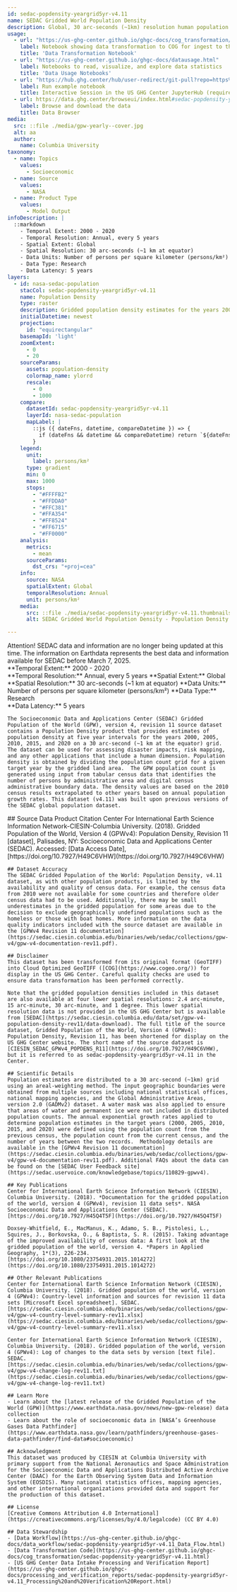 ```yaml
---
id: sedac-popdensity-yeargrid5yr-v4.11
name: SEDAC Gridded World Population Density
description: Global, 30 arc-seconds (~1km) resolution human population density estimates from the Gridded Population of the World (GPW), version 4, revision 11 dataset based on national censuses and population registers
usage:
  - url: "https://us-ghg-center.github.io/ghgc-docs/cog_transformation/sedac-popdensity-yeargrid5yr-v4.11.html"
    label: Notebook showing data transformation to COG for ingest to the US GHG Center
    title: 'Data Transformation Notebook'
  - url: "https://us-ghg-center.github.io/ghgc-docs/datausage.html"
    label: Notebooks to read, visualize, and explore data statistics
    title: 'Data Usage Notebooks'
  - url: "https://hub.ghg.center/hub/user-redirect/git-pull?repo=https%3A%2F%2Fgithub.com%2FUS-GHG-Center%2Fghgc-docs&urlpath=lab%2Ftree%2Fghgc-docs%2Fuser_data_notebooks%2Fsedac-popdensity-yeargrid5yr-v4.11_User_Notebook.ipynb&branch=main"
    label: Run example notebook
    title: Interactive Session in the US GHG Center JupyterHub (requires account)
  - url: https://data.ghg.center/browseui/index.html#sedac-popdensity-yeargrid5yr-v4.11/
    label: Browse and download the data
    title: Data Browser
media:
  src: ::file ./media/gpw-yearly--cover.jpg
  alt: aa
  author:
    name: Columbia University
taxonomy:
  - name: Topics
    values:
      - Socioeconomic
  - name: Source
    values:
      - NASA
  - name: Product Type
    values:
      - Model Output
infoDescription: |
  ::markdown
    - Temporal Extent: 2000 - 2020
    - Temporal Resolution: Annual, every 5 years   
    - Spatial Extent: Global    
    - Spatial Resolution: 30 arc-seconds (~1 km at equator)    
    - Data Units: Number of persons per square kilometer (persons/km²)    
    - Data Type: Research
    - Data Latency: 5 years        
layers:
  - id: nasa-sedac-population
    stacCol: sedac-popdensity-yeargrid5yr-v4.11
    name: Population Density
    type: raster
    description: Gridded population density estimates for the years 2000, 2005, 2010, 2015, and 2020 from Gridded Population of the World (GPW) version 4, revision 11
    initialDatetime: newest
    projection:
      id: "equirectangular"
    basemapId: 'light'
    zoomExtent:
      - 0
      - 20
    sourceParams:
      assets: population-density
      colormap_name: ylorrd
      rescale:
        - 0
        - 1000
    compare:
      datasetId: sedac-popdensity-yeargrid5yr-v4.11
      layerId: nasa-sedac-population
      mapLabel: |
        ::js ({ dateFns, datetime, compareDatetime }) => {
          if (dateFns && datetime && compareDatetime) return `${dateFns.format(datetime, 'LLL yyyy')} VS ${dateFns.format(compareDatetime, 'LLL yyyy')}`;
        }
    legend:
      unit:
        label: persons/km²
      type: gradient
      min: 0
      max: 1000
      stops:
        - "#FFFFB2"
        - "#FFDDA0"
        - "#FFC381"
        - "#FFA354"
        - "#FF8524"
        - "#FF6715"
        - "#FF0000"
    analysis:
      metrics:
        - mean
      sourceParams:
        dst_crs: "+proj=cea"
    info:
      source: NASA
      spatialExtent: Global
      temporalResolution: Annual
      unit: persons/km²         
    media:
      src: ::file ./media/sedac-popdensity-yeargrid5yr-v4.11.thumbnails.population.density.png
      alt: SEDAC Gridded World Population Density - Population Density

---
```

<Block>
  <Prose>
    <div style={{ border: '2px solid red', padding: '10px', display: 'inline-block', color: '#1b2631' }}>
      <span style={{ color: 'red', fontWeight: 'bold' }}>Attention!</span>
      SEDAC data and information are no longer being updated at this time. The information on Earthdata represents the best data and information available for SEDAC before March 7, 2025.
    </div>
  </Prose>
</Block>

<Block>
  <Prose> 
    **Temporal Extent:** 2000 - 2020<br />
    **Temporal Resolution:** Annual, every 5 years   
    **Spatial Extent:** Global    
    **Spatial Resolution:** 30 arc-seconds (~1 km at equator)    
    **Data Units:** Number of persons per square kilometer (persons/km²)    
    **Data Type:** Research<br />
    **Data Latency:** 5 years

    The Socioeconomic Data and Applications Center (SEDAC) Gridded Population of the World (GPW), version 4, revision 11 source dataset contains a Population Density product that provides estimates of population density at five year intervals for the years 2000, 2005, 2010, 2015, and 2020 on a 30 arc-second (~1 km at the equator) grid.  The dataset can be used for assessing disaster impacts, risk mapping, and any other applications that include a human dimension. Population density is obtained by dividing the population count grid for a given target year by the gridded land area.  The GPW population count is generated using input from tabular census data that identifies the number of persons by administrative area and digital census administrative boundary data. The density values are based on the 2010 census results extrapolated to other years based on annual population growth rates. This dataset (v4.11) was built upon previous versions of the SEDAC global population dataset. 
  </Prose>
</Block>
<Block>
  <Prose>    
    ## Source Data Product Citation
    Center For International Earth Science Information Network-CIESIN-Columbia University. (2018). Gridded Population of the World, Version 4 (GPWv4): Population Density, Revision 11 [dataset], Palisades, NY: Socioeconomic Data and Applications Center (SEDAC). Accessed: [Data Access Date], [https://doi.org/10.7927/H49C6VHW](https://doi.org/10.7927/H49C6VHW)
    
    ## Dataset Accuracy
    The SEDAC Gridded Population of the World: Population Density, v4.11 dataset, as with other population products, is limited by the availability and quality of census data. For example, the census data from 2010 were not available for some countries and therefore older census data had to be used. Additionally, there may be small underestimates in the gridded population for some areas due to the decision to exclude geographically undefined populations such as the homeless or those with boat homes. More information on the data quality indicators included with the source dataset are available in the [GPWv4 Revision 11 documentation](https://sedac.ciesin.columbia.edu/binaries/web/sedac/collections/gpw-v4/gpw-v4-documentation-rev11.pdf).
  
    ## Disclaimer
    This dataset has been transformed from its original format (GeoTIFF) into Cloud Optimized GeoTIFF ([COG](https://www.cogeo.org/)) for display in the US GHG Center. Careful quality checks are used to ensure data transformation has been performed correctly.
    
    Note that the gridded population densities included in this dataset are also available at four lower spatial resolutions: 2.4 arc-minute, 15 arc-minute, 30 arc-minute, and 1 degree. This lower spatial resolution data is not provided in the US GHG Center but is available from [SEDAC](https://sedac.ciesin.columbia.edu/data/set/gpw-v4-population-density-rev11/data-download). The full title of the source dataset, Gridded Population of the World, Version 4 (GPWv4): Population Density, Revision 11, has been shortened for display on the US GHG Center website. The short name of the source dataset is [CIESIN_SEDAC_GPWv4_POPDENS_R11](https://doi.org/10.7927/H49C6VHW), but it is referred to as sedac-popdensity-yeargrid5yr-v4.11 in the Center. 
 
    ## Scientific Details
    Population estimates are distributed to a 30 arc-second (~1km) grid using an areal-weighting method. The input geographic boundaries were obtained from multiple sources including national statistical offices, national mapping agencies, and the Global Administrative Areas, version 2.0 (GADMv2) dataset. A water mask was also applied to ensure that areas of water and permanent ice were not included in distributed population counts. The annual exponential growth rates applied to determine population estimates in the target years (2000, 2005, 2010, 2015, and 2020) were defined using the population count from the previous census, the population count from the current census, and the number of years between the two records.  Methodology details are available in the [GPWv4 Revision 11 documentation](https://sedac.ciesin.columbia.edu/binaries/web/sedac/collections/gpw-v4/gpw-v4-documentation-rev11.pdf). Additional FAQs about the data can be found on the [SEDAC User Feedback site](https://sedac.uservoice.com/knowledgebase/topics/110829-gpwv4). 

    ## Key Publications
    Center for International Earth Science Information Network (CIESIN), Columbia University. (2018). *Documentation for the gridded population of the world, version 4 (GPWv4), revision 11 data sets*. NASA Socioeconomic Data and Applications Center (SEDAC). [https://doi.org/10.7927/H45Q4T5F](https://doi.org/10.7927/H45Q4T5F)
    
    Doxsey-Whitfield, E., MacManus, K., Adamo, S. B., Pistolesi, L., Squires, J., Borkovska, O., & Baptista, S. R. (2015). Taking advantage of the improved availability of census data: A first look at the gridded population of the world, version 4. *Papers in Applied Geography, 1*(3), 226-234. [https://doi.org/10.1080/23754931.2015.1014272](https://doi.org/10.1080/23754931.2015.1014272)

    ## Other Relevant Publications
    Center for International Earth Science Information Network (CIESIN), Columbia University. (2018). Gridded population of the world, version 4 (GPWv4): Country-level information and sources for revision 11 data sets [Microsoft Excel spreadsheet]. SEDAC. [https://sedac.ciesin.columbia.edu/binaries/web/sedac/collections/gpw-v4/gpw-v4-country-level-summary-rev11.xlsx](https://sedac.ciesin.columbia.edu/binaries/web/sedac/collections/gpw-v4/gpw-v4-country-level-summary-rev11.xlsx)

    Center for International Earth Science Information Network (CIESIN), Columbia University. (2018). Gridded population of the world, version 4 (GPWv4): Log of changes to the data sets by version [text file]. SEDAC. [https://sedac.ciesin.columbia.edu/binaries/web/sedac/collections/gpw-v4/gpw-v4-change-log-rev11.txt](https://sedac.ciesin.columbia.edu/binaries/web/sedac/collections/gpw-v4/gpw-v4-change-log-rev11.txt)
    
    ## Learn More
    - Learn about the [latest release of the Gridded Population of the World (GPW)](https://www.earthdata.nasa.gov/news/new-gpw-release) data collection
    - Learn about the role of socioeconomic data in [NASA’s Greenhouse Gases Data Pathfinder](https://www.earthdata.nasa.gov/learn/pathfinders/greenhouse-gases-data-pathfinder/find-data#socioeconomic)

    ## Acknowledgment
    This dataset was produced by CIESIN at Columbia University with primary support from the National Aeronautics and Space Administration for the Socioeconomic Data and Applications Distributed Active Archive Center (DAAC) for the Earth Observing System Data and Information System (EOSDIS). Many national statistics offices, mapping agencies, and other international organizations provided data and support for the production of this dataset.

    ## License
    [Creative Commons Attribution 4.0 International](https://creativecommons.org/licenses/by/4.0/legalcode) (CC BY 4.0)

    ## Data Stewardship
    - [Data Workflow](https://us-ghg-center.github.io/ghgc-docs/data_workflow/sedac-popdensity-yeargrid5yr-v4.11_Data_Flow.html)
    - [Data Transformation Code](https://us-ghg-center.github.io/ghgc-docs/cog_transformation/sedac-popdensity-yeargrid5yr-v4.11.html)
    - [US GHG Center Data Intake Processing and Verification Report](https://us-ghg-center.github.io/ghgc-docs/processing_and_verification_reports/sedac-popdensity-yeargrid5yr-v4.11_Processing%20and%20Verification%20Report.html)

  </Prose>
</Block>
